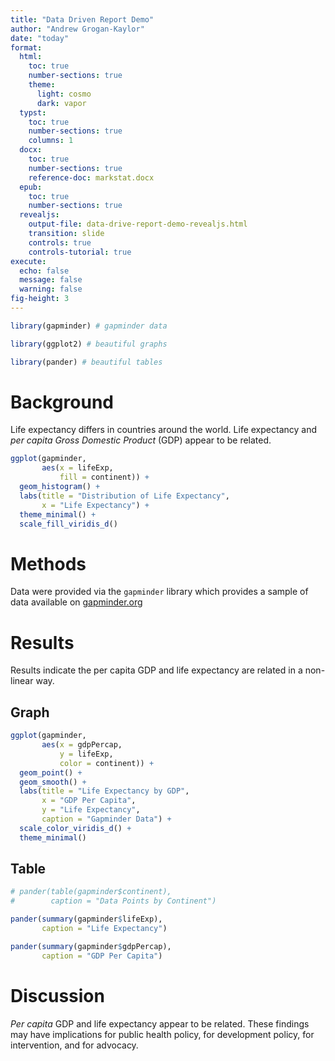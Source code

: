 ```yaml
---
title: "Data Driven Report Demo"
author: "Andrew Grogan-Kaylor"
date: "today"
format:
  html:
    toc: true
    number-sections: true
    theme:
      light: cosmo
      dark: vapor
  typst: 
    toc: true
    number-sections: true
    columns: 1
  docx: 
    toc: true
    number-sections: true
    reference-doc: markstat.docx
  epub: 
    toc: true
    number-sections: true
  revealjs: 
    output-file: data-drive-report-demo-revealjs.html
    transition: slide
    controls: true
    controls-tutorial: true
execute: 
  echo: false
  message: false
  warning: false
fig-height: 3
---
```



```r

library(gapminder) # gapminder data

library(ggplot2) # beautiful graphs

library(pander) # beautiful tables

```

# Background

Life expectancy differs in countries around the world. Life expectancy and *per capita* *Gross Domestic Product* (GDP) appear to be related.


```r

ggplot(gapminder,
       aes(x = lifeExp, 
           fill = continent)) +
  geom_histogram() + 
  labs(title = "Distribution of Life Expectancy",
       x = "Life Expectancy") + 
  theme_minimal() +
  scale_fill_viridis_d() 

```

# Methods

Data were provided via the `gapminder` library which provides a sample of data available on [gapminder.org](http://www.gapminder.org)

# Results

Results indicate the per capita GDP and life expectancy are related in a non-linear way.

## Graph

```r

ggplot(gapminder,
       aes(x = gdpPercap,
           y = lifeExp,
           color = continent)) +
  geom_point() +
  geom_smooth() +
  labs(title = "Life Expectancy by GDP",
       x = "GDP Per Capita",
       y = "Life Expectancy",
       caption = "Gapminder Data") +
  scale_color_viridis_d() +
  theme_minimal()

```


## Table

```r

# pander(table(gapminder$continent),
#        caption = "Data Points by Continent")

pander(summary(gapminder$lifeExp),
       caption = "Life Expectancy")

pander(summary(gapminder$gdpPercap),
       caption = "GDP Per Capita")

```


# Discussion

*Per capita* GDP and life expectancy appear to be related. These findings may have implications for public health policy, for development policy, for intervention, and for advocacy.



